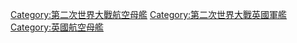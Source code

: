 [[Category:第二次世界大戰航空母艦|Category:第二次世界大戰航空母艦]]
[[Category:第二次世界大戰英國軍艦|Category:第二次世界大戰英國軍艦]]
[[Category:英國航空母艦|Category:英國航空母艦]]